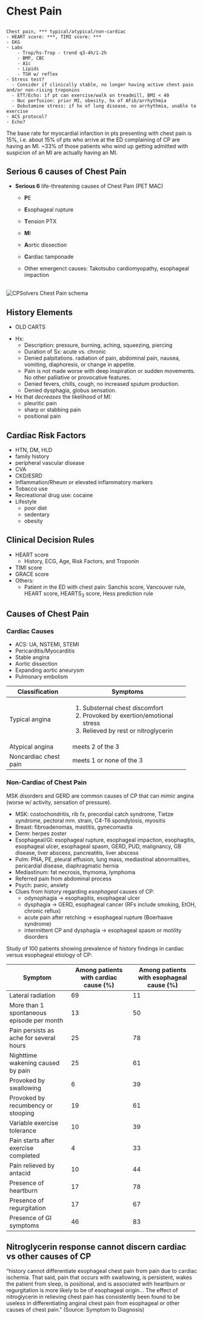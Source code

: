 # Chest Pain {#sec-chestpain}

##

```text
Chest pain, *** typical/atypical/non-cardiac
- HEART score: ***, TIMI score: ***
- EKG
- Labs
    - Trop/hs-Trop - trend q3-4h/1-2h
    - BMP, CBC
    - A1c
    - Lipids
    - TSH w/ reflex
- Stress test?
  - Consider if clinically stable, no longer having active chest pain and/or non-rising troponins
  - ETT/Echo: if pt can exercise/walk on treadmill, BMI < 40
  - Nuc perfusion: prior MI, obesity, hx of AFib/arrhythmia
  - Dobutamine stress: if hx of lung disease, no arrhythmia, unable to exercise
- ACS protocol?
- Echo?
```

:::{.callout-note}
The base rate for myocardial infarction in pts presenting with chest pain is 15%, i.e. about 15% of pts who arrive at the ED complaining of CP are having an MI. \~33% of those patients who wind up getting admitted with suspicion of an MI are actually having an MI.
:::

## Serious 6 causes of Chest Pain

-   **Serious 6** life-threatening causes of Chest Pain (PET MAC)

    -   **P**E

    -   **E**sophageal rupture

    -   **T**ension PTX

    -   **M**I

    -   **A**ortic dissection

    -   **C**ardiac tamponade
    - Other emergenct causes: Takotsubo cardiomyopathy, esophageal impaction

\
![CPSolvers Chest Pain schema](https://i0.wp.com/clinicalproblemsolving.com/wp-content/uploads/2020/07/7.3_chestpain_.png?resize=1536%252C1087&ssl=1)

## History Elements

-   OLD CARTS

<!-- -->

- Hx:
  - Description: pressure, burning, aching, squeezing, piercing
  - Duration of Sx: acute vs. chronic
  - Denied palpitations. radiation of pain, abdominal pain, nausea, vomiting, diaphoresis, or change in appetite.
  - Pain is not made worse with deep inspiration or sudden movements. No other palliative or provocative features.
  - Denied fevers, chills, cough, no increased sputum production.
  - Denied dysphagia, globus sensation.
-   Hx that *decreases* the likelihood of MI:
    -   pleuritic pain
    -   sharp or stabbing pain
    -   positional pain
    
## Cardiac Risk Factors

-   HTN, DM, HLD
-   family history
-   peripheral vascular disease
-   CVA
-   CKD/ESRD
-   Inflammation/Rheum or elevated inflammatory markers
-   Tobacco use
-   Recreational drug use: cocaine
-   Lifestyle
    -   poor diet
    -   sedentary
    -   obesity


## Clinical Decision Rules

- HEART score
  - History, ECG, Age, Risk Factors, and Troponin
- TIMI score
- GRACE score
- Others:
  - Patient in the ED with chest pain: Sanchis score, Vancouver rule, HEART score, HEARTS~3~ score, Hess prediction rule

## Causes of Chest Pain

### Cardiac Causes

- ACS: UA, NSTEMI, STEMI
- Pericarditis/Myocarditis
- Stable angina
- Aortic dissection
- Expanding aortic aneurysm
- Pulmonary embolism

+-----------------------+-------------------------------------------+
| Classification        | Symptoms                                  |
+=======================+===========================================+
| Typical angina        | 1.  Substernal chest discomfort           |
|                       | 2.  Provoked by exertion/emotional stress |
|                       | 3.  Relieved by rest or nitroglycerin     |
+-----------------------+-------------------------------------------+
| Atypical angina       | meets 2 of the 3                          |
+-----------------------+-------------------------------------------+
| Noncardiac chest pain | meets 1 or none of the 3                  |
+-----------------------+-------------------------------------------+

### Non-Cardiac of Chest Pain

:::{.callout-warning}
MSK disorders and GERD are common causes of CP that can *mimic* angina (worse w/ activity, sensation of pressure).
:::

- MSK: costochondritis, rib fx, precordial catch syndrome, Tietze syndrome, pectoral mm. strain, C4-T6 spondylosis, myositis
-   Breast: fibroadenomas, mastitis, gynecomastia
-   Derm: herpes zoster
-   Esophageal/GI: esophageal rupture, esophageal impaction, esophagitis, esophageal ulcer, esophageal spasm, GERD, PUD, malignancy, GB disease, liver abscess, pancreatitis, liver abscess
-   Pulm: PNA, PE, pleural effusion, lung mass, mediastinal abnormalities, pericardial disease, diaphragmatic hernia
-   Mediastinum: fat necrosis, thymoma, lymphoma
-   Referred pain from abdominal process
-   Psych: panic, anxiety
-   Clues from history regarding *esophageal* causes of CP:
    -   odynophagia -\> esophagitis, esophageal ulcer
    -   dysphagia -\> GERD, esophageal cancer (RFs include smoking, EtOH, chronic reflux)
    -   acute pain after retching -\> esophageal rupture (Boerhaave syndrome)
    -   intermittent CP and dysphagia -\> esophageal spasm or motility disorders

Study of 100 patients showing prevalence of history findings in cardiac versus esophageal etiology of CP:

+-------------------------------------------+-------------------------------------------+----------------------------------------------+
| **Symptom**                               | **Among patients with cardiac cause (%)** | **Among patients with esophageal cause (%)** |
+===========================================+===========================================+==============================================+
| Lateral radiation                         | 69                                        | 11                                           |
+-------------------------------------------+-------------------------------------------+----------------------------------------------+
| More than 1 spontaneous episode per month | 13                                        | 50                                           |
+-------------------------------------------+-------------------------------------------+----------------------------------------------+
| Pain persists as ache for several hours   | 25                                        | 78                                           |
+-------------------------------------------+-------------------------------------------+----------------------------------------------+
| Nighttime wakening caused by pain         | 25                                        | 61                                           |
+-------------------------------------------+-------------------------------------------+----------------------------------------------+
| Provoked by swallowing                    | 6                                         | 39                                           |
+-------------------------------------------+-------------------------------------------+----------------------------------------------+
| Provoked by recumbency or stooping        | 19                                        | 61                                           |
+-------------------------------------------+-------------------------------------------+----------------------------------------------+
| Variable exercise tolerance               | 10                                        | 39                                           |
+-------------------------------------------+-------------------------------------------+----------------------------------------------+
| Pain starts after exercise completed      | 4                                         | 33                                           |
+-------------------------------------------+-------------------------------------------+----------------------------------------------+
| Pain relieved by antacid                  | 10                                        | 44                                           |
+-------------------------------------------+-------------------------------------------+----------------------------------------------+
| Presence of heartburn                     | 17                                        | 78                                           |
+-------------------------------------------+-------------------------------------------+----------------------------------------------+
| Presence of regurgitation                 | 17                                        | 67                                           |
+-------------------------------------------+-------------------------------------------+----------------------------------------------+
| Presence of GI symptoms                   | 46                                        | 83                                           |
+-------------------------------------------+-------------------------------------------+----------------------------------------------+

:::{.callout-tip}
## Nitroglycerin response cannot discern cardiac vs other causes of CP

"history cannot differentiate esophageal chest pain from pain due to cardiac ischemia. That said, pain that occurs with swallowing, is persistent, wakes the patient from sleep, is positional, and is associated with heartburn or regurgitation is more likely to be of esophageal origin... The effect of nitroglycerin in relieving chest pain has consistently been found to be useless in differentiating anginal chest pain from esophageal or other causes of chest pain." (Source: Symptom to Diagnosis)
:::